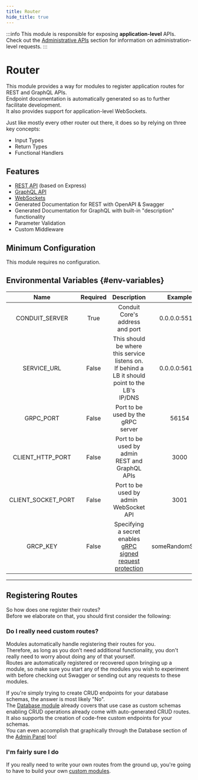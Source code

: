 ```yaml
---
title: Router
hide_title: true
---
```


:::info
This module is responsible for exposing **application-level** APIs.<br />
Check out the [Administrative APIs](../../administration) section for information on administration-level requests.
:::

# Router

This module provides a way for modules to register application routes for REST and GraphQL APIs.<br />
Endpoint documentation is automatically generated so as to further facilitate development.<br />
It also provides support for application-level WebSockets.

Just like mostly every other router out there, it does so by relying on three key concepts:

- Input Types
- Return Types
- Functional Handlers

## Features

- [REST API](rest) (based on Express)
- [GraphQL API](graphql)
- [WebSockets](sockets)
- Generated Documentation for REST with OpenAPI & Swagger
- Generated Documentation for GraphQL with built-in "description" functionality
- Parameter Validation
- Custom Middleware

## Minimum Configuration

This module requires no configuration.

## Environmental Variables {#env-variables}

|  Name          | Required  |  Description                           |  Example      |
| :------------: | :-------: | :------------------------------------: | :-----------: |
| CONDUIT_SERVER |   True    | Conduit Core's address and port               | 0.0.0.0:55152 |
| SERVICE_URL    |  False   | This should be where this service listens on. If behind a LB it should point to the LB's IP/DNS | 0.0.0.0:56154 |
| GRPC_PORT      |  False   | Port to be used by the gRPC server            | 56154         |
| CLIENT_HTTP_PORT   | False | Port to be used by admin REST and GraphQL APIs | 3000  |
| CLIENT_SOCKET_PORT | False | Port to be used by admin WebSocket API         | 3001  |
| GRCP_KEY       |   False   | Specifying a secret enables [gRPC signed request protection](../../core#grpc-request-protection) | someRandomSecret |

-------------------------------------------------

## Registering Routes

So how does one register their routes?<br />
Before we elaborate on that, you should first consider the following:

### Do I really need custom routes?

Modules automatically handle registering their routes for you.<br />
Therefore, as long as you don't need additional functionality, you don't really need to worry about doing any of that yourself.<br />
Routes are automatically registered or recovered upon bringing up a module, 
so make sure you start any of the modules you wish to experiment with before checking out Swagger or sending out any requests to these modules.

If you're simply trying to create CRUD endpoints for your database schemas, the answer is most likely "No".<br />
The [Database module](../database) already covers that use case as custom schemas enabling CRUD operations already come with auto-generated CRUD routes.<br />
It also supports the creation of code-free custom endpoints for your schemas.<br />
You can even accomplish that graphically through the Database section of the [Admin Panel](../../get-started/admin-panel) too!

### I'm fairly sure I do

If you really need to write your own routes from the ground up, you're going to have to build your own [custom modules](../#custom-modules).
